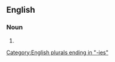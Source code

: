==English==

===Noun===
{{head|en|noun form}}

# {{plural of|continuity|lang=en}}

[[Category:English plurals ending in "-ies"]]
